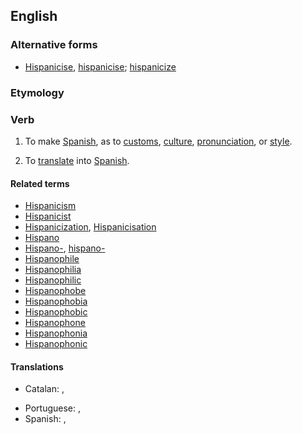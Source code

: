 ==English==

===Alternative forms===
* [[Hispanicise]], [[hispanicise]]; [[hispanicize]]

===Etymology===
{{suffix|Hispanic|ize|lang=en}}

===Verb===
{{en-verb|Hispanicizes|Hispanicizing|Hispanicized}}

# {{context|transitive|lang=en}} To make [[Spanish]], as to [[customs]], [[culture]], [[pronunciation]], or [[style]].
# {{context|transitive|lang=en}} To [[translate]] into [[Spanish]].

====Related terms====
* [[Hispanicism]]
* [[Hispanicist]]
* [[Hispanicization]], [[Hispanicisation]]
* [[Hispano]]
* [[Hispano-]], [[hispano-]]
* [[Hispanophile]]
* [[Hispanophilia]]
* [[Hispanophilic]]
* [[Hispanophobe]]
* [[Hispanophobia]]
* [[Hispanophobic]]
* [[Hispanophone]]
* [[Hispanophonia]]
* [[Hispanophonic]]

====Translations====
{{trans-top|Hispanize, hispanize}}
* Catalan: {{t+|ca|hispanitzar}}, {{t+|ca|espanyolitzar}}
{{trans-mid}}
* Portuguese: {{t+|pt|hispanizar}}, {{t+|pt|espanholizar}}
* Spanish: {{t|es|hispanizar}}, {{t+|es|españolizar}}
{{trans-bottom}}